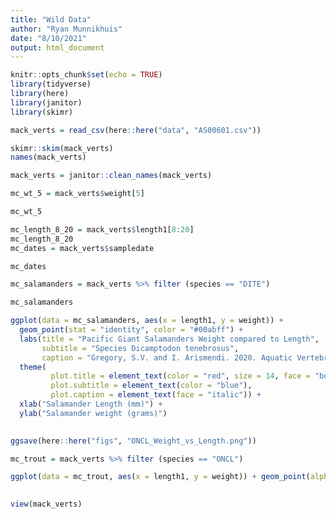 ```yaml
---
title: "Wild Data"
author: "Ryan Munnikhuis"
date: "8/10/2021"
output: html_document
---
```


```r
knitr::opts_chunk$set(echo = TRUE)
library(tidyverse)
library(here)
library(janitor)
library(skimr)
```

```r
mack_verts = read_csv(here::here("data", "AS00601.csv"))

skimr::skim(mack_verts)
names(mack_verts)

mack_verts = janitor::clean_names(mack_verts)

```
```r
mc_wt_5 = mack_verts$weight[5]

mc_wt_5

mc_length_8_20 = mack_verts$length1[8:20]
mc_length_8_20
mc_dates = mack_verts$sampledate

mc_dates
```

```r
mc_salamanders = mack_verts %>% filter (species == "DITE")

mc_salamanders

ggplot(data = mc_salamanders, aes(x = length1, y = weight)) + 
  geom_point(stat = "identity", color = "#00abff") +
  labs(title = "Pacific Giant Salamanders Weight compared to Length", 
       subtitle = "Species Dicamptodon tenebrosus", 
       caption = "Gregory, S.V. and I. Arismendi. 2020. Aquatic Vertebrate Population Study in Mack Creek, Andrews Experimental Forest, 1987 to present ver 14. Environmental Data Initiative. https://doi.org/10.6073/pasta/7c78d662e847cdbe33584add8f809165 (Accessed 2021-08-11).") + 
  theme( 
         plot.title = element_text(color = "red", size = 14, face = "bold"),
         plot.subtitle = element_text(color = "blue"), 
         plot.caption = element_text(face = "italic")) +
  xlab("Salamander Length (mm)") +
  ylab("Salamander weight (grams)")
         

ggsave(here::here("figs", "ONCL_Weight_vs_Length.png"))

```
```r
mc_trout = mack_verts %>% filter (species == "ONCL")

ggplot(data = mc_trout, aes(x = length1, y = weight)) + geom_point(alpha = 0.5, color = "red")
                                                                      
```
```r
view(mack_verts)
```


